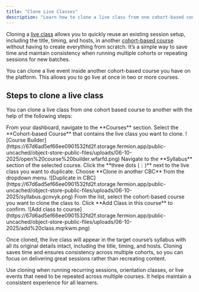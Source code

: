 ```yaml
---
title: "Clone Live Classes"
description: "Learn how to clone a live class from one cohort-based course to another in just a few clicks."
---
```


Cloning a [live class](/live-classes/cloning-class) allows you to quickly reuse an existing session setup, including the title, timing, and hosts, in another [cohort-based course]((/setting-up-course/prerequisites#what-is-a-cohort-based-course%3F)) without having to create everything from scratch. It’s a simple way to save time and maintain consistency when running multiple cohorts or repeating sessions for new batches.

<Tip>
You can clone a live event inside another cohort-based course you have on the platform.  
This allows you to go live at once in two or more courses.
</Tip>

## Steps to clone a live class

You can clone a live class from one cohort based course to another with the help of the following steps:

<Steps>

<Step title="Go to Courses">
From your dashboard, navigate to the **Courses** section.
</Step>

<Step title="Open the cohort-based course">
Select the **Cohort-based Course** that contains the live class you want to clone.  
![Course Builder](https://67d6ad5ef66ee0901532fd2f.storage.fermion.app/public-uncached/object-store-public-files/uploads/06-10-2025/open%20course%20builder.wfarfd.png)
</Step>

<Step title="Go to the Syllabus section">
Navigate to the **Syllabus** section of the selected course.
</Step>

<Step title="Open options menu">
Click the **three dots (⋮)** next to the live class you want to duplicate.
</Step>

<Step title="Select 'Clone in another CBC'">
Choose **Clone in another CBC** from the dropdown menu.  
![Duplicate in CBC](https://67d6ad5ef66ee0901532fd2f.storage.fermion.app/public-uncached/object-store-public-files/uploads/06-10-2025/syllabus.gcnvyk.png)
</Step>

<Step title="Select target course">
From the list, select the cohort-based course you want to clone the class to.
</Step>

<Step title="Add the class">
Click **Add Class in this course** to confirm.  
![Add class to course](https://67d6ad5ef66ee0901532fd2f.storage.fermion.app/public-uncached/object-store-public-files/uploads/06-10-2025/add%20class.mqrkwm.png)
</Step>

</Steps>

Once cloned, the live class will appear in the target course’s syllabus with all its original details intact, including the title, timing, and hosts. Cloning saves time and ensures consistency across multiple cohorts, so you can focus on delivering great sessions rather than recreating content.  

<Info>
Use cloning when running recurring sessions, orientation classes, or live events that need to be repeated across multiple courses. It helps maintain a consistent experience for all learners.
</Info>